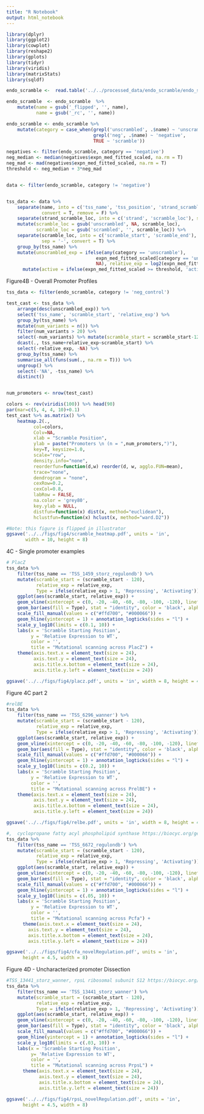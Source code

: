 ```yaml
---
title: "R Notebook"
output: html_notebook
---
```


```r
library(dplyr)
library(ggplot2)
library(cowplot)
library(reshape2)
library(gplots)
library(tidyr)
library(viridis)
library(matrixStats)
library(sqldf)

endo_scramble <-  read.table('../../processed_data/endo_scramble/endo_scramble_expression_formatted_std.txt', header = T)
```


```r
endo_scramble  <- endo_scramble  %>% 
    mutate(name = gsub('_flipped', '', name),
           name = gsub('_rc', '', name))

endo_scramble <- endo_scramble %>% 
    mutate(category = case_when(grepl('unscrambled', .$name) ~ 'unscramble',
                                grepl('neg', .$name) ~ 'negative',
                                TRUE ~ 'scramble'))

negatives <- filter(endo_scramble, category == 'negative')
neg_median <- median(negatives$expn_med_fitted_scaled, na.rm = T)
neg_mad <- mad(negatives$expn_med_fitted_scaled, na.rm = T)
threshold <- neg_median + 3*neg_mad


data <- filter(endo_scramble, category != 'negative')


tss_data <- data %>% 
    separate(name, into = c('tss_name', 'tss_position', 'strand_scramble_loc'), sep = ',',
             convert = T, remove = F) %>% 
    separate(strand_scramble_loc, into = c('strand', 'scramble_loc'), sep = '_') %>% 
    mutate(scramble_loc = gsub('unscrambled', NA, scramble_loc),
           scramble_loc = gsub('scrambled', '', scramble_loc)) %>% 
    separate(scramble_loc, into = c('scramble_start', 'scramble_end'),
             sep = '-', convert = T) %>%
    group_by(tss_name) %>% 
    mutate(unscrambled_exp = ifelse(any(category == 'unscramble'),
                                 expn_med_fitted_scaled[category == 'unscramble'],
                                 NA), relative_exp = log2(expn_med_fitted_scaled / unscrambled_exp)) %>%
      mutate(active = ifelse(expn_med_fitted_scaled >= threshold, 'active', 'inactive'))


```


Figure4B - Overall Promoter Profiles


```r
tss_data <- filter(endo_scramble, category != 'neg_control')

test_cast <- tss_data %>% 
    arrange(desc(unscrambled_exp)) %>%
    select('tss_name', 'scramble_start', 'relative_exp') %>%
    group_by(tss_name) %>% 
    mutate(num_variants = n()) %>%
    filter(num_variants > 20) %>% 
    select(-num_variants) %>% mutate(scramble_start = scramble_start-120, relative_exp = log2(relative_exp)) %>%
    dcast(., tss_name+relative_exp~scramble_start) %>%
    select(-relative_exp, -NA) %>%
    group_by(tss_name) %>%
    summarise_all(funs(sum(., na.rm = T))) %>%
    ungroup() %>% 
    select(-'NA', -tss_name) %>%
    distinct()


num_promoters <- nrow(test_cast)

colors <- rev(viridis(100)) %>% head(90)
par(mar=c(5, 4, 4, 10)+0.1)
test_cast %>% as.matrix() %>%
    heatmap.2(.,
          col=colors,
          Colv=NA,
          xlab = "Scramble Position",
          ylab = paste("Promoters \n (n = ",num_promoters,")"),
          key=T, keysize=1.0,
          scale="row",
          density.info="none",
          reorderfun=function(d,w) reorder(d, w, agglo.FUN=mean),
          trace="none",
          dendrogram = "none",
          cexRow=0.2,
          cexCol=0.8,
          labRow = FALSE,
          na.color = 'grey80',
          key.ylab = NULL,
          distfun=function(x) dist(x, method="euclidean"),
          hclustfun=function(x) hclust(x, method="ward.D2"))

#Note: this figure is flipped in illustrator
ggsave('../../figs/fig4/scramble_heatmap.pdf', units = 'in',
       width = 10, height = 8)
```


4C - Single promoter examples
```r
# PlacZ
tss_data %>% 
    filter(tss_name == 'TSS_1459_storz_regulondb') %>%
    mutate(scramble_start = (scramble_start - 120),
           relative_exp = relative_exp,
           Type = ifelse(relative_exp > 1, 'Repressing', 'Activating')) %>% 
    ggplot(aes(scramble_start, relative_exp)) +
    geom_vline(xintercept = c(0, -20, -40, -60, -80, -100, -120), linetype = "dashed", alpha = 0.6) +
    geom_bar(aes(fill = Type), stat = "identity", color = 'black', alpha = 0.8) +
    scale_fill_manual(values = c("#ffd700", "#000066")) +
    geom_hline(yintercept = 1) + annotation_logticks(sides = "l") +
    scale_y_log10(limits = c(0.1, 10)) +
    labs(x = 'Scramble Starting Position',
         y = 'Relative Expression to WT',
         color = '', 
         title = "Mutational scanning across PlacZ") +
    theme(axis.text.x = element_text(size = 24), 
          axis.text.y = element_text(size = 24),
          axis.title.x.bottom = element_text(size = 24),
          axis.title.y.left = element_text(size = 24))

ggsave('../../figs/fig4/placz.pdf', units = 'in', width = 8, height = 4.5)
```

Figure 4C part 2 
```r
#relBE
tss_data %>% 
    filter(tss_name == 'TSS_6296_wanner') %>%
    mutate(scramble_start = (scramble_start - 120),
           relative_exp = relative_exp,
           Type = ifelse(relative_exp > 1, 'Repressing', 'Activating')) %>% 
    ggplot(aes(scramble_start, relative_exp)) +
    geom_vline(xintercept = c(0, -20, -40, -60, -80, -100, -120), linetype = "dashed", alpha = 0.6) +
    geom_bar(aes(fill = Type), stat = "identity", color = 'black', alpha = 0.8) +
    scale_fill_manual(values = c("#ffd700", "#000066")) +
    geom_hline(yintercept = 1) + annotation_logticks(sides = "l") +
    scale_y_log10(limits = c(0.2, 10)) +
    labs(x = 'Scramble Starting Position', 
         y = 'Relative Expression to WT', 
         color = '', 
         title = "Mutational scanning across PrelBE") +
    theme(axis.text.x = element_text(size = 24), 
          axis.text.y = element_text(size = 24),
          axis.title.x.bottom = element_text(size = 24),
          axis.title.y.left = element_text(size = 24))

ggsave('../../figs/fig4/relbe.pdf', units = 'in', width = 8, height = 4.5)
```


```r
#,  cyclopropane fatty acyl phospholipid synthase https://biocyc.org/gene?orgid=ECOLI&id=EG11531
tss_data %>% 
    filter(tss_name == 'TSS_6672_regulondb') %>%
    mutate(scramble_start = (scramble_start - 120),
           relative_exp = relative_exp,
           Type = ifelse(relative_exp > 1, 'Repressing', 'Activating')) %>% 
    ggplot(aes(scramble_start, relative_exp)) +
    geom_vline(xintercept = c(0, -20, -40, -60, -80, -100, -120), linetype = "dashed", alpha = 0.6) +
    geom_bar(aes(fill = Type), stat = "identity", color = 'black', alpha = 0.8) +
    scale_fill_manual(values = c("#ffd700", "#000066")) +
    geom_hline(yintercept = 1) + annotation_logticks(sides = "l") +
    scale_y_log10(limits = c(.05, 10)) +
    labs(x = 'Scramble Starting Position',
         y = 'Relative Expression to WT', 
         color = '', 
         title = "Mutational scanning across Pcfa") +
      theme(axis.text.x = element_text(size = 24), 
        axis.text.y = element_text(size = 24),
        axis.title.x.bottom = element_text(size = 24),
        axis.title.y.left = element_text(size = 24))

ggsave('../../figs/fig4/cfa_novelRegulation.pdf', units = 'in',
      height = 4.5, width = 8)
```


Figure 4D - Uncharacterized promoter Dissection
```r
#TSS_13441_storz_wanner, rpsL ribosomal subunit S12 https://biocyc.org/gene?orgid=ECOLI&id=EG10911
tss_data %>% 
    filter(tss_name == 'TSS_13441_storz_wanner') %>%
    mutate(scramble_start = (scramble_start - 120),
           relative_exp = relative_exp,
           Type = ifelse(relative_exp > 1, 'Repressing', 'Activating')) %>% 
    ggplot(aes(scramble_start, relative_exp)) +
    geom_vline(xintercept = c(0, -20, -40, -60, -80, -100, -120), linetype = "dashed", alpha = 0.6) +
    geom_bar(aes(fill = Type), stat = "identity", color = 'black', alpha = 0.8) +
    scale_fill_manual(values = c("#ffd700", "#000066")) +
    geom_hline(yintercept = 1) + annotation_logticks(sides = "l") +
    scale_y_log10(limits = c(.03, 10)) +
    labs(x = 'Scramble Starting Position',
         y= 'Relative Expression to WT', 
         color = '', 
         title = "Mutational scanning across PrpsL") +
      theme(axis.text.x = element_text(size = 24), 
            axis.text.y = element_text(size = 24),
            axis.title.x.bottom = element_text(size = 24),
            axis.title.y.left = element_text(size = 24))

ggsave('../../figs/fig4/rpsL_novelRegulation.pdf', units = 'in',
      height = 4.5, width = 8)
```

